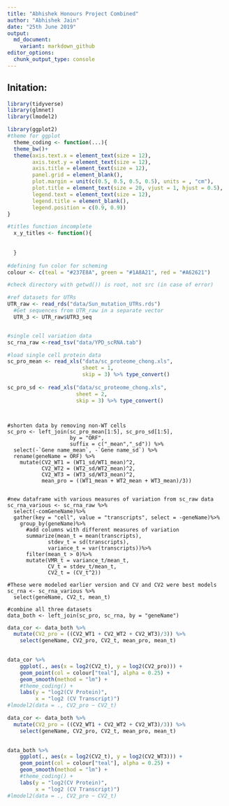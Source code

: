 ```yaml
---
title: "Abhishek Honours Project Combined"
author: "Abhishek Jain"
date: "25th June 2019"
output: 
  md_document:
    variant: markdown_github
editor_options:
  chunk_output_type: console
---
```


## Initation:

```R
library(tidyverse)
library(glmnet)
library(lmodel2)

library(ggplot2)
#theme for ggplot  
  theme_coding <- function(...){
  theme_bw()+
  theme(axis.text.x = element_text(size = 12),
        axis.text.y = element_text(size = 12),
        axis.title = element_text(size = 12),
        panel.grid = element_blank(),
        plot.margin = unit(c(0.5, 0.5, 0.5, 0.5), units = , "cm"),
        plot.title = element_text(size = 20, vjust = 1, hjust = 0.5),
        legend.text = element_text(size = 12),
        legend.title = element_blank(),
        legend.position = c(0.9, 0.9))
}

#titles function incomplete
  x_y_titles <- function(){
    
    
  }
  
#defining fun color for scheming
colour <- c(teal = "#237E8A", green = "#1A8A21", red = "#A62621")

```

```R
#check directory with getwd()) is root, not src (in case of error)

#ref datasets for UTRs 
UTR_raw <- read_rds("data/Sun_mutation_UTRs.rds")
  #Get sequences from UTR_raw in a separate vector
  UTR_3 <- UTR_raw$UTR3_seq


#single cell variation data
sc_rna_raw <-read_tsv("data/YPD_scRNA.tab")

#load single cell protein data
sc_pro_mean <- read_xls("data/sc_proteome_chong.xls", 
                        sheet = 1, 
                        skip = 3) %>% type_convert()
  
sc_pro_sd <- read_xls("data/sc_proteome_chong.xls", 
                      sheet = 2, 
                      skip = 3) %>% type_convert()




```

```MOdify
#shorten data by removing non-WT cells
sc_pro <- left_join(sc_pro_mean[1:5], sc_pro_sd[1:5],
                    by = "ORF", 
                    suffix = c("_mean","_sd")) %>%
  select(-`Gene name_mean`, -`Gene name_sd`) %>%
  rename(geneName = ORF) %>%
    mutate(CV2_WT1 = (WT1_sd/WT1_mean)^2, 
           CV2_WT2 = (WT2_sd/WT2_mean)^2, 
           CV2_WT3 = (WT3_sd/WT3_mean)^2,
           mean_pro = ((WT1_mean + WT2_mean + WT3_mean)/3))


#new dataframe with various measures of variation from sc_raw data
sc_rna_various <- sc_rna_raw %>%
  select(-comGeneName)%>%
  gather(key = "cell", value = "transcripts", select = -geneName)%>%
    group_by(geneName)%>%
      #add columns with different measures of variation
      summarize(mean_t = mean(transcripts), 
             stdev_t = sd(transcripts),
             variance_t = var(transcripts))%>%
      filter(mean_t > 0)%>%
      mutate(VMR_t = variance_t/mean_t,
             CV_t = stdev_t/mean_t,
             CV2_t = (CV_t^2))

#These were modeled earlier version and CV and CV2 were best models
sc_rna <- sc_rna_various %>%
  select(geneName, CV2_t, mean_t)

#combine all three datasets
data_both <- left_join(sc_pro, sc_rna, by = "geneName")
```


```R
data_cor <- data_both %>% 
  mutate(CV2_pro = ((CV2_WT1 + CV2_WT2 + CV2_WT3)/3)) %>%
    select(geneName, CV2_pro, CV2_t, mean_pro, mean_t)
  

data_cor %>% 
    ggplot(., aes(x = log2(CV2_t), y = log2(CV2_pro))) +
    geom_point(col = colour["teal"], alpha = 0.25) +
    geom_smooth(method = "lm") +
    #theme_coding() +
    labs(y = "log2(CV Protein)", 
         x = "log2 (CV Transcript)")
#lmodel2(data = ., CV2_pro ~ CV2_t)
```


```R
data_cor <- data_both %>% 
  mutate(CV2_pro = ((CV2_WT1 + CV2_WT2 + CV2_WT3)/3)) %>%
    select(geneName, CV2_pro, CV2_t, mean_pro, mean_t)
  

data_both %>% 
    ggplot(., aes(x = log2(CV2_t), y = log2(CV2_WT3))) +
    geom_point(col = colour["teal"], alpha = 0.25) +
    geom_smooth(method = "lm") +
    #theme_coding() +
    labs(y = "log2(CV Protein)", 
         x = "log2 (CV Transcript)")
#lmodel2(data = ., CV2_pro ~ CV2_t)
```